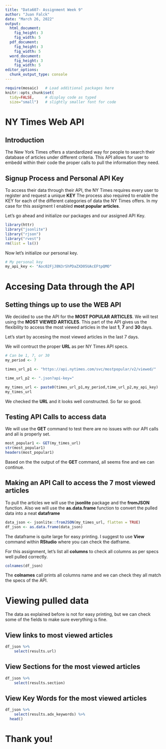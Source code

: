 ---
title: "Data607- Assignment Week 9"
author: "Juan Falck"
date: "March 26, 2022"
output: 
  html_document:
    fig_height: 3
    fig_width: 5
  pdf_document:
    fig_height: 3
    fig_width: 5
  word_document:
    fig_height: 3
    fig_width: 5
editor_options: 
  chunk_output_type: console
---

```{r, setup, include=FALSE}
require(mosaic)   # Load additional packages here 
knitr::opts_chunk$set(
  tidy=FALSE,     # display code as typed
  size="small")   # slightly smaller font for code
```

# NY Times Web API

## Introduction
The New York Times offers a standardized way for people to search their database of articles under different criteria. This API allows for user to embedd within their code the proper calls to pull the information they need.

## Signup Process and Personal API Key
To access their data through their API, the NY Times requires every user to register and request a unique **KEY** 
The process also required to enable the KEY for each of the different categories of data the NY Times offers.  In my case for this assigment I enabled **most popular articles**.

Let's go ahead and initialize our packages and our assigned API Key.

```{r }
library(httr)
library("jsonlite")
library("rjson")
library("rvest")
rm(list = ls())
```

Now let's initialize our personal key.

```{r }
# My personal key
my_api_key <- "Aoc02FjJ8N3rShPDaZXD05UAcEFtpQMO"
```

# Accesing Data through the API

## Setting things up to use the WEB API
We decided to use the API for the **MOST POPULAR ARTICLES**.  We will test using the **MOST VIEWED ARTICLES**.  This part of the API gives us the flexibility to access the most viewed articles in the last **1**, **7** and **30** days.

Let's start by accesing the most viewed articles in the last 7 days.

We will contruct the proper **URL** as per NY Times API specs. 

```{r }
# Can be 1, 7, or 30
my_period <- 7

times_url_p1 <- "https://api.nytimes.com/svc/mostpopular/v2/viewed/"

time_url_p2 <- ".json?api-key="

my_times_url <- paste0(times_url_p1,my_period,time_url_p2,my_api_key)
my_times_url
```

We checked the **URL** and it looks well constructed. So far so good.

## Testing API Calls to access data
We will use the **GET** command to test there are no issues with our API calls and all is properly set.

```{r }
most_popular1 <- GET(my_times_url)
str(most_popular1)
headers(most_popular1)
```

Based on the the output of the **GET** command, all seems fine and we can continue.

## Making an API Call to access the 7 most viewed articles
To pull the articles we will use the **jsonlite** package and the **fromJSON** function.
Also we will use the **as.data.frame** function to convert the pulled data into a neat **dataframe**


```{r }
data_json <- jsonlite::fromJSON(my_times_url, flatten = TRUE)
df_json <- as.data.frame(data_json)
```

The dataframe is quite large for easy printing. I suggest to use **View** command within **RStudio** where you can check the datframe. 

For this assignment, let's list all **columns** to check all columns as per specs well pulled correctly.

```{r }
colnames(df_json)
```

The **colnames** call prints all columns name and we can check they all match the specs of the API.


# Viewing pulled data
The data as explained before is not for easy printing, but we can check some of the fields to make sure everything is fine.

## View links to most viewed articles

```{r }
df_json %>%
    select(results.url)
```


## View Sections for the most viewed articles

```{r }
df_json %>%
    select(results.section)
```

## View Key Words for the most viewed articles

```{r }
df_json %>%
    select(results.adx_keywords) %>%
  head()
```


# Thank you!
